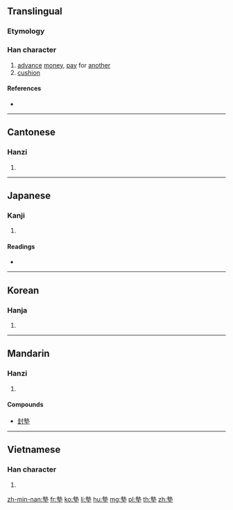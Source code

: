 {{also|垫}}
==Translingual==

===Etymology===
{{Han compound|執|土|c1=p|c2=s|t2=earth|ls=psc}}

===Han character===
{{Han char|rn=32|rad=土|as=11|sn=14|four=45104|canj=GIG|ids=⿱執土}}

# [[advance]] [[money]], [[pay]] for [[another]]
# [[cushion]]

====References====
* {{Han ref|kx=0237.300|dkj=05420|dj=0476.080|hdz=10477.080|uh=588A|ud=22666|bh=B9D4|bd=47572}}

----

==Cantonese==

===Hanzi===
{{yue-hanzi|jyut=[[dim3]], [[din3]], [[din6]], [[zin3]]|y=dim3, din3, din6, jin3|sim=垫}}

# {{defn|lang=yue|sort=土11}}

----

==Japanese==

===Kanji===
{{ja-kanji|grade=|rs=土11}}

# {{defn|lang=ja|sort=土11}}

====Readings====
* {{ja-readings|on=[[てん]] (ten), [[ちょう]] (chō), [[じょう]] (jō)|kun=[[おちいる]] (ochiiru), [[おぼれる]] (oboreru), [[なやむ]] (nayamu)}}

----

==Korean==

===Hanja===
{{ko-hanja|hangeul=점|rv=jeom|mr=chŏm}}

# {{defn|lang=ko|sort=土11}}

----

==Mandarin==

===Hanzi===
{{cmn-hanzi|sim=垫|pin=[[diàn]] ([[dian4]])|wg=tien<sup>4</sup>}}

# {{defn|lang=cmn|sort=土11}}

====Compounds====
* [[封墊]]

----

==Vietnamese==

===Han character===
{{vi-hantu|[[điếm]]|rs=土11}}

# {{defn|lang=vi|sort=土11}}

[[zh-min-nan:墊]]
[[fr:墊]]
[[ko:墊]]
[[li:墊]]
[[hu:墊]]
[[mg:墊]]
[[pl:墊]]
[[th:墊]]
[[zh:墊]]